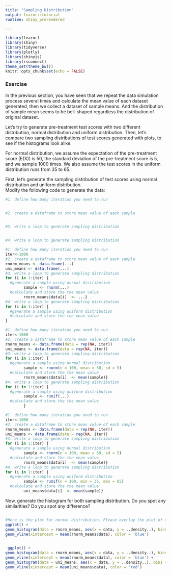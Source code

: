 ```yaml
---
title: "Sampling Distribution"
output: learnr::tutorial
runtime: shiny_prerendered

---
```


```r
library(learnr)
library(shiny)
library(tidyverse)
library(plotly)
library(shinyjs)
library(rsconnect)
theme_set(theme_bw())
knitr::opts_chunk$set(echo = FALSE)
```

### Exercise
In the previous section, you have seen that we repeat the data simulation process several times and calculate the mean value of each dataset generated, then we collect a dataset of sample means. And the distribution of sample mean seems to be bell-shaped regardless the distribution of original dataset.

Let's try to generate pre-treatment test scores with two different distribution, normal distribution and uniform distribution. Then, let's compare two sampling distributions of test scores generated with plots, to see if the histograms look alike.       

For normal distribution, we assume the expectation of the pre-treatment score (E(X)) is 50, the standard deviation of the pre-treatment score is 5, and we sample 1000 times. We also assume the test scores in the uniform distribution runs from 35 to 65.

First, let's generate the sampling distribution of test scores using normal distribution and uniform distribution.         
Modify the following code to generate the data:
    
```r
#1. define how many iteration you need to run


#2. create a dataframe to store mean value of each sample


#3. write a loop to generate sampling distribution


#4. write a loop to generate sampling distribution


```

```r
#1. define how many iteration you need to run
iter<-1000
#2. create a dataframe to store mean value of each sample
rnorm_means <- data.frame(...)
uni_means <- data.frame(...)
#3. write a loop to generate sampling distribution
for (i in 1:iter) {
  #generate a sample using normal distribution
        sample <- rnorm(...)
  #calculate and store the the mean value
        rnorm_means$data[i]  <- ...}
#4. write a loop to generate sampling distribution
for (i in 1:iter) {
  #generate a sample using uniform distribution
  #calculate and store the the mean value
}
```

```r
#1. define how many iteration you need to run
iter<-1000
#2. create a dataframe to store mean value of each sample
rnorm_means <- data.frame(data = rep(NA, iter))
uni_means <- data.frame(data = rep(NA, iter))
#3. write a loop to generate sampling distribution
for (i in 1:iter) {
  #generate a sample using normal distribution
        sample <- rnorm(n = 100, mean = 50, sd = 5)
  #calculate and store the the mean value
        rnorm_means$data[i]  <- mean(sample)}
#4. write a loop to generate sampling distribution
for (i in 1:iter) {
  #generate a sample using uniform distribution
        sample <- runif(...)
  #calculate and store the the mean value
        }
```


```r
#1. define how many iteration you need to run
iter<-1000
#2. create a dataframe to store mean value of each sample
rnorm_means <- data.frame(data = rep(NA, iter))
uni_means <- data.frame(data = rep(NA, iter))
#3. write a loop to generate sampling distribution
for (i in 1:iter) {
  #generate a sample using normal distribution
        sample <- rnorm(n = 100, mean = 50, sd = 5)
  #calculate and store the the mean value
        rnorm_means$data[i]  <- mean(sample)}
#4. write a loop to generate sampling distribution
for (i in 1:iter) {
  #generate a sample using uniform distribution
        sample <- runif(n = 100, min = 35, max = 65)
  #calculate and store the the mean value
        uni_means$data[i]  <- mean(sample)}
```
 
Now, generate the histogram for both sampling distribution.  Do you spot any similarities? Do you spot any difference?

```r

```

```r
#Here is the plot for normal distribution. Please overlay the plot of uniform distribution on top of it
ggplot() + 
geom_histogram(data = rnorm_means, aes(x = data, y = ..density..), bins = 30, alpha = 0.5) +
geom_vline(xintercept = mean(rnorm_means$data), color = 'blue') 
      
```


```r
 ggplot() + 
geom_histogram(data = rnorm_means, aes(x = data, y = ..density..), bins = 30, alpha = 0.5) +
geom_vline(xintercept = mean(rnorm_means$data), color = 'blue') + 
geom_histogram(data = uni_means, aes(x = data, y = ..density..), bins = 30, alpha = 0.5,fill = "green") +
geom_vline(xintercept = mean(uni_means$data), color = 'red') 
      
```

